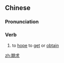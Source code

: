 ==Chinese==
{{zh-forms}}

===Pronunciation===
{{zh-pron
|m=期qiú
|c=kei4 kau4
|mn=qz,xm,zz:kî-kiû
|cat=v
}}

===Verb===
{{zh-verb}}

# to [[hope]] to [[get]] or [[obtain]]

[[zh:期求]]